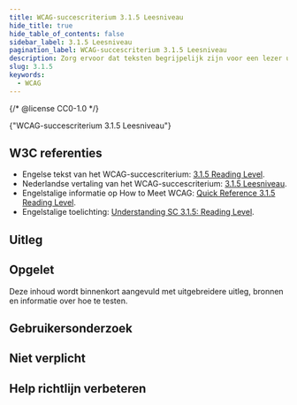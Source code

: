 ```yaml
---
title: WCAG-succescriterium 3.1.5 Leesniveau
hide_title: true
hide_table_of_contents: false
sidebar_label: 3.1.5 Leesniveau
pagination_label: WCAG-succescriterium 3.1.5 Leesniveau
description: Zorg ervoor dat teksten begrijpelijk zijn voor een lezer uit de tweede klas van het middelbaar onderwijs. Als de tekst moeilijker is, bied dan ook een eenvoudig leesbare versie van de tekst aan als alternatief.
slug: 3.1.5
keywords:
  - WCAG
---
```


{/* @license CC0-1.0 */}


<WcagHeadingGroup level={1} conformanceLevel="Niveau AAA">
  {"WCAG-succescriterium 3.1.5 Leesniveau"}
</WcagHeadingGroup>

## W3C referenties

- Engelse tekst van het WCAG-succescriterium: [<span lang="en">3.1.5 Reading Level</span>](https://www.w3.org/TR/WCAG22/#reading-level).
- Nederlandse vertaling van het WCAG-succescriterium: [3.1.5 Leesniveau](https://www.w3.org/Translations/WCAG22-nl/#leesniveau).
- Engelstalige informatie op <span lang="en">How to Meet WCAG</span>: [<span lang="en">Quick Reference 3.1.5 Reading Level</span>](https://www.w3.org/WAI/WCAG22/quickref/#reading-level).
- Engelstalige toelichting: [<span lang="en">Understanding SC 3.1.5: Reading Level</span>](https://www.w3.org/WAI/WCAG22/Understanding/reading-level.html).

## Uitleg

<Summary />

## Opgelet

Deze inhoud wordt binnenkort aangevuld met uitgebreidere uitleg, bronnen en informatie over hoe te testen.

## Gebruikersonderzoek

<CTAGebruikersonderzoek />

## Niet verplicht

<SpotlightSection>
  <Markdown omitH1 headinglevel={3}>
    <Disclaimer />
  </Markdown>
</SpotlightSection>

## Help richtlijn verbeteren

<Markdown omitH1 headinglevel={3}>
  <WCAGFooterInfo />
</Markdown>
